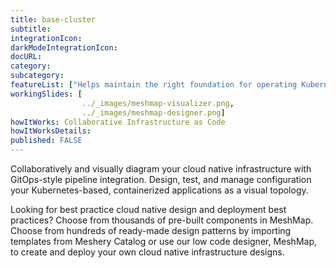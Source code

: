 ```yaml
---
title: base-cluster
subtitle: 
integrationIcon: 
darkModeIntegrationIcon: 
docURL: 
category: 
subcategory: 
featureList: ["Helps maintain the right foundation for operating Kubernetes.","Have a lot of variety of public and private cloud solutions at your disposal.","Supports you in automating and deploying your applications."]
workingSlides: [
				../_images/meshmap-visualizer.png,
				../_images/meshmap-designer.png]
howItWorks: Collaborative Infrastructure as Code
howItWorksDetails: 
published: FALSE
---
```


<p>
    Collaboratively and visually diagram your cloud native infrastructure with GitOps-style pipeline integration. Design, test, and manage configuration your Kubernetes-based, containerized applications as a visual topology.
</p>
<p>
    Looking for best practice cloud native design and deployment best practices? Choose from thousands of pre-built components in MeshMap. Choose from hundreds of ready-made design patterns by importing templates from Meshery Catalog or use our low code designer, MeshMap, to create and deploy your own cloud native infrastructure designs.
</p>